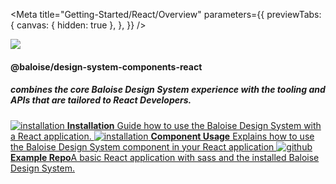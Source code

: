 

<Meta
  title="Getting-Started/React/Overview"
  parameters={{
    previewTabs: {
      canvas: { hidden: true },
    },
  }}
/>

<bal-doc-app id="#react">
  <div className="columns py-4">
    <div className="column is-one-quarter is-flex is-justify-content-center">
      <img style={{ width: '128px' }} src={ReactLogo} />
    </div>
    <div className="column is-flex is-justify-content-center is-flex-direction-column">
      <h4 className="title is-size-4 mb-6">@baloise/design-system-components-react</h4>
      <h5 className="subtitle is-size-5">
        combines the core Baloise Design System experience with the tooling and APIs that are tailored to React
        Developers.
      </h5>
    </div>
  </div>
</bal-doc-app>

<div className="link-list">
  <a className="link-item" href="?path=/docs/getting-started-react-installation--page">
    <img src={IconInfo} alt="installation" />
    <span>
      <strong>Installation</strong>
      Guide how to use the Baloise Design System with a React application.
    </span>
  </a>
  <a className="link-item" href="?path=/docs/getting-started-react-usage--page">
    <img src={ReactLogo} alt="installation" />
    <span>
      <strong>Component Usage</strong>
      Explains how to use the Baloise Design System component in your React application
    </span>
  </a>
  <a className="link-item" href="https://github.com/baloise/design-system-examples/tree/main/react" target="_blank">
    <img src={GithubLogo} alt="github" />
    <span>
      <strong>Example Repo</strong>A basic React application with sass and the installed Baloise Design System.
    </span>
  </a>
</div>

<bal-doc-github link="/stories/getting-started/react/00-overview.stories.mdx"></bal-doc-github>
